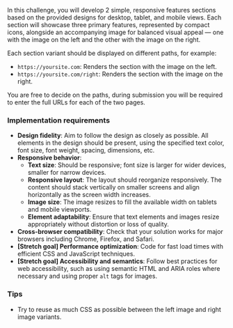 In this challenge, you will develop 2 simple, responsive features sections based on the provided designs for desktop, tablet, and mobile views. Each section will showcase three primary features, represented by compact icons, alongside an accompanying image for balanced visual appeal — one with the image on the left and the other with the image on the right.

Each section variant should be displayed on different paths, for example:

- `https://yoursite.com`: Renders the section with the image on the left.
- `https://yoursite.com/right`: Renders the section with the image on the right.

You are free to decide on the paths, during submission you will be required to enter the full URLs for each of the two pages.

### Implementation requirements

- **Design fidelity**: Aim to follow the design as closely as possible. All elements in the design should be present, using the specified text color, font size, font weight, spacing, dimensions, etc.
- **Responsive behavior**:
  - **Text size**: Should be responsive; font size is larger for wider devices, smaller for narrow devices.
  - **Responsive layout**: The layout should reorganize responsively. The content should stack vertically on smaller screens and align horizontally as the screen width increases.
  - **Image size**: The image resizes to fill the available width on tablets and mobile viewports.
  - **Element adaptability**: Ensure that text elements and images resize appropriately without distortion or loss of quality.
- **Cross-browser compatibility**: Check that your solution works for major browsers including Chrome, Firefox, and Safari.
- **[Stretch goal] Performance optimization**: Code for fast load times with efficient CSS and JavaScript techniques.
- **[Stretch goal] Accessibility and semantics**: Follow best practices for web accessibility, such as using semantic HTML and ARIA roles where necessary and using proper `alt` tags for images.

### Tips

- Try to reuse as much CSS as possible between the left image and right image variants.
